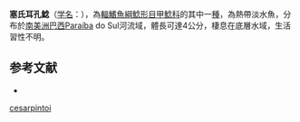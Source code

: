 {{Speciesbox
| name = 塞氏耳孔鯰
| image = 
| image_width = 250px
| image_caption = 
| status = NE
| status_system = IUCN3.1
| genus = Parotocinclus
| species = cesarpintoi
| authority = [[Miranda_Ribeiro|Miranda Ribeiro]], 1939
| synonyms = 
}}

'''塞氏耳孔鯰'''（[[學名|学名]]：{{Lang|la|Parotocinclus cesarpintoi}}），為[[輻鰭魚綱|輻鰭魚綱]][[鯰形目|鯰形目]][[甲鯰科|甲鯰科]]的其中一[[種|種]]，為熱帶淡水魚，分布於[[南美洲|南美洲]][[巴西|巴西]]Paraíba do Sul河流域，體長可達4公分，棲息在底層水域，生活習性不明。

==参考文献==
*{{FishBase_species|genus=Parotocinclus|species=cesarpintoi|year=2014|month=12}}
{{Taxonbar|from=Q6430659}}

[[Category:耳孔鯰屬|cesarpintoi]]